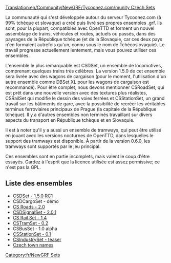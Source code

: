 [[Translation:en/Community/NewGRF/Tycoonez.com/munity Czech Sets]]


{{fr/Infobox NewGRF|nomEnsemble= CSDSet, CSRoadSet, CSDSignalSet,CSTramSet, CSBusSet, CSStationSet, CSIndustrySet
|captureEcran= 
|artiste= Darkwalker, Greyfur, Marek, MiJ, Pedro_Zawislak, Peva(Hydrolog), Pnaky, Přebral et d'autres contributeurs
|codeur= Laura, Minime, Pedro_Zawislak, ufoun et d'autres contributeurs
|focus= Changement complet
|homepage=ttd.tycoonez.com/?id=16 (anglais)
|homepagename= Tycoonez.com:munity >> TTD >> Notre travail
|copyright= sous licence
}}
La communauté qui s'est développée autour du serveur Tycoonez.com (à 99% tchèque et slovaque) a créé puis livré ses propres ensembles .grf. Ils sont, pour la plupart, compatibles avec OpenTTD et forment un nouvel assemblage de trains, véhicules et routes, actuels ou passés, dans des paysages de la République tchèque (et de la Slovaquie, car ces deux pays n'en formaient autrefois qu'un, connu sous le nom de Tchécoslovaquie). Le travail progresse actuellement lentement, mais vous pouvez utiliser ces ensembles.

L'ensemble le plus remarquable est CSDSet, un ensemble de locomotives, comprenant quelques trains très célèbres. La version 1.5.0 de cet ensemble sera livrée avec des wagons de cargaison (pour le moment, l'utilisation d'un autre ensemble comme DBSet XL pour les wagons de cargaison est recommandé). Pour être complet, nous devons mentionner CSRoadSet, qui est prêt dans une nouvelle version avec des textures plus réalistes, CSRailSet qui modifie le dessin des voies ferrées et CSStationSet, un grand travail sur les bâtiments de gare, avec la possibilité de recréer les véritables terminus ferroviaires principaux de Prague (la capitale de la République tchèque). Il y a d'autres ensembles non terminés travaillant sur divers aspects du transport en République tchèque et en Slovaquie.

Il est à noter qu'il y a aussi un ensemble de tramways, qui peut être utilisé en jouant avec les versions nocturnes de OpenTTD, dans lesquelles le support des tramways est disponible. À partir de la version 0.6.0, les tramways sont supportés par le jeu principal.

Ces ensembles sont en partie incomplets, mais valent le coup d'être essayés. Gardez à l'esprit que la licence utilisée est assez permissive; ce n'est pas la GPL.

== Liste des ensembles ==
*[http://ttd.tycoonez.com/?id=151 CSDSet - 1.5.0 RC1]
*CSDCargoSet - démo
*[http://ttd.tycoonez.com/?id=161 CS Roads - 2.0]
*[http://ttd.tycoonez.com/?id=41 CSDSignalSet - 2.0.1] 
*[http://ttd.tycoonez.com/?id=100 CS Rail Set - 1.4]
*[http://ttd.tycoonez.com/?id=120 CSTramSet - 0.2]
*CSBusSet - 1.0 alpha
*[http://ttd.tycoonez.com/?id=152&lang=cs CSStationSet - 0.1]
*[http://ttd.tycoonez.com/?id=73 CSIndustrySet - teaser]
*[http://ttd.tycoonez.com/?id=101&lang=cs Czech town names]

[[Category:fr/NewGRF Sets]]